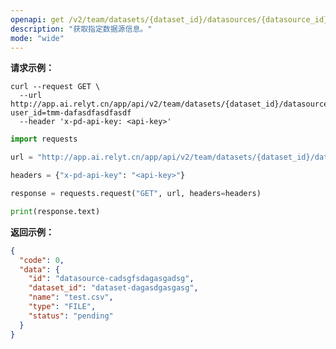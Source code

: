 ```yaml
---
openapi: get /v2/team/datasets/{dataset_id}/datasources/{datasource_id}
description: "获取指定数据源信息。"
mode: "wide"
---
```


**请求示例：**
<CodeGroup>
```curl cURL
curl --request GET \
  --url http://app.ai.relyt.cn/app/api/v2/team/datasets/{dataset_id}/datasources/{datasource_id}?user_id=tmm-dafasdfasdfasdf
  --header 'x-pd-api-key: <api-key>'
```

```python Python
import requests

url = "http://app.ai.relyt.cn/app/api/v2/team/datasets/{dataset_id}/datasources/{datasource_id}?user_id=tmm-dafasdfasdfasdf"

headers = {"x-pd-api-key": "<api-key>"}

response = requests.request("GET", url, headers=headers)

print(response.text)
```
</CodeGroup>

**返回示例：**

```json 200
{
  "code": 0,
  "data": {
    "id": "datasource-cadsgfsdagasgadsg",
    "dataset_id": "dataset-dagasdgasgasg",
    "name": "test.csv",
    "type": "FILE",
    "status": "pending"
  }
}
```